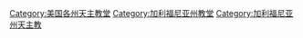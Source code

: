 [[Category:美国各州天主教堂|Category:美国各州天主教堂]]
[[Category:加利福尼亚州教堂|Category:加利福尼亚州教堂]]
[[Category:加利福尼亚州天主教|Category:加利福尼亚州天主教]]